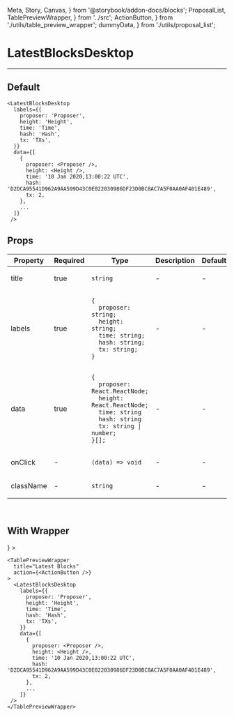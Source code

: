   Meta, Story, Canvas,
} from '@storybook/addon-docs/blocks';
  ProposalList, TablePreviewWrapper,
} from '../src';
  ActionButton,
} from './utils/table_preview_wrapper';
  dummyData,
} from './utils/proposal_list';

<Meta title="ProposalList" component={ProposalList} />

# LatestBlocksDesktop
---

## Default
<Canvas>
  <Story name="Default">
    <ProposalList data={dummyData} desktop={false} imageUrl='./stories/assets/images/wall-clock.png' />
  </Story>
</Canvas>

```
<LatestBlocksDesktop
  labels={{
    proposer: 'Proposer',
    height: 'Height',
    time: 'Time',
    hash: 'Hash',
    tx: 'TXs',
  }}
  data={[
    {
      proposer: <Proposer />,
      height: <Height />,
      time: '10 Jan 2020,13:00:22 UTC',
      hash: 'D2DCA95541D962A9AA599D43C0E022030986DF23D0BC8AC7A5F0AA0AF401E489',
      tx: 2,
    },
    ...
  ]}
 />
```

## Props
<table>
<thead>
  <tr>
    <th>Property</th>
    <th>Required</th>
    <th>Type</th>
    <th>Description</th>
    <th>Default</th>
  </tr>
  </thead>
  <tbody>
  <tr>
    <td>title</td>
    <td>true</td>
    <td>

`string`

  </td>
    <td>-</td>
    <td>-</td>
  </tr>

  <tr>
    <td>labels</td>
    <td>true</td>
    <td>

```
{
  proposer: string;
  height: string;
  time: string;
  hash: string;
  tx: string;
}
```

  </td>
    <td>-</td>
    <td>-</td>
  </tr>

  <tr>
    <td>data</td>
    <td>true</td>
    <td>

```
{
  proposer: React.ReactNode;
  height: React.ReactNode;
  time: string
  hash: string
  tx: string | number;
}[];
```

  </td>
    <td>-</td>
    <td>-</td>
  </tr>

  <tr>
    <td>onClick</td>
    <td>-</td>
    <td>

`(data) => void`

  </td>
    <td>-</td>
    <td>-</td>
  </tr>

  <tr>
    <td>className</td>
    <td>-</td>
    <td>

`string`

  </td>
    <td>-</td>
    <td>-</td>
  </tr>
  </tbody>
</table>
<br/>


## With Wrapper
<Canvas>
  <Story name="With TabletPreviewWrapper">
    <TablePreviewWrapper
      title="Latest Blocks"
      action={<ActionButton />}
    >
      <ProposalList labels={dummyLabelDesktop} data={dummyData} />
    </TablePreviewWrapper>
  </Story>
</Canvas>

```
<TablePreviewWrapper
  title="Latest Blocks"
  action={<ActionButton />}
>
  <LatestBlocksDesktop
    labels={{
      proposer: 'Proposer',
      height: 'Height',
      time: 'Time',
      hash: 'Hash',
      tx: 'TXs',
    }}
    data={[
      {
        proposer: <Proposer />,
        height: <Height />,
        time: '10 Jan 2020,13:00:22 UTC',
        hash: 'D2DCA95541D962A9AA599D43C0E022030986DF23D0BC8AC7A5F0AA0AF401E489',
        tx: 2,
      },
      ...
    ]}
 />
</TablePreviewWrapper>
```
